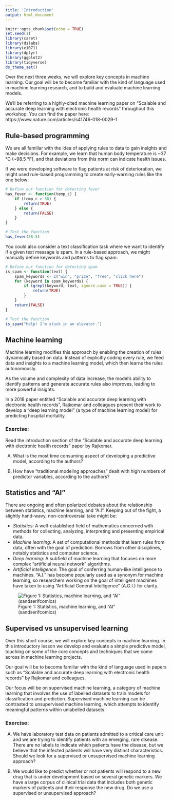 ```yaml
---
title: 'Introduction'
output: html_document
---
```


```r
knitr::opts_chunk$set(echo = TRUE)
set.seed(1)
library(caret)
library(dslabs)
library(e1071)
library(dplyr)
library(ggplot2)
library(tidyverse)
ds_theme_set()
```

Over the next three weeks, we will explore key concepts in machine learning. Our goal will be to become familiar with the kind of language used in machine learning research, and to build and evaluate machine learning models.

We'll be referring to a highly-cited machine learning paper on “Scalable and accurate deep learning with electronic health records” throughout this workshop. You can find the paper here: https://www.nature.com/articles/s41746-018-0029-1

## Rule-based programming

We are all familiar with the idea of applying rules to data to gain insights and make decisions. For example, we learn that human body temperature is ~37 °C (~98.5 °F), and that deviations from this norm can indicate health issues.

If we were developing software to flag patients at risk of deterioration, we might used rule-based programming to create early-warning rules like the one below:

```r
# Define our function for detecting fever
has_fever <- function(temp_c) {
    if (temp_c > 38) {
        return(TRUE)
    } else {
        return(FALSE)
    }
}

# Test the function
has_fever(38.5)
```

You could also consider a text classification task where we want to identify if a given text message is spam. In a rule-based approach, we might manually define keywords and patterns to flag spam:

```r
# Define our function for detecting spam
is_spam <- function(text) {
    spam_keywords <- c("win", "prize", "free", "click here")
    for (keyword in spam_keywords) {
        if (grepl(keyword, text, ignore.case = TRUE)) {
            return(TRUE)
        }
    }
    return(FALSE)
}

# Test the function
is_spam("Help! I'm stuck in an elevator.")
```

## Machine learning

Machine learning modifies this approach by enabling the creation of rules dynamically based on data. Instead of explicitly coding every rule, we feed data and insights to a machine learning model, which then learns the rules autonomously.

As the volume and complexity of data increase, the model's ability to identify patterns and generate accurate rules also improves, leading to more powerful insights.

In a 2018 paper entitled “Scalable and accurate deep learning with electronic health records”, Rajkomar and colleagues present their work to develop a “deep learning model” (a type of machine learning model) for predicting hospital mortality.

### Exercise:

Read the introduction section of the “Scalable and accurate deep learning with electronic health records” paper by Rajkomar.

A) What is the most time consuming aspect of developing a predictive model, according to the authors?

B) How have “traditional modeling approaches" dealt with high numbers of predictor variables, according to the authors?

## Statistics and “AI”

There are ongoing and often polarized debates about the relationship between statistics, machine learning, and “A.I”. Keeping out of the fight, a slightly hand-wavy, non-controversial take might be:

- *Statistics*: A well-established field of mathematics concerned with methods for collecting, analyzing, interpreting and presenting empirical data.
- *Machine learning*: A set of computational methods that learn rules from data, often with the goal of prediction. Borrows from other disciplines, notably statistics and computer science.
- *Deep learning*: A subfield of machine learning that focuses on more complex “artificial neural network” algorithms.
- *Artificial intelligence*: The goal of conferring human-like intelligence to machines. “A.I.” has become popularly used as a synonym for machine learning, so researchers working on the goal of intelligent machines have taken to using “Artificial General Intelligence” (A.G.I.) for clarity.

![Figure 1: Statistics, machine learning, and “AI” (sandserifcomics)](./images/ai.jpg)

## Supervised vs unsupervised learning

Over this short course, we will explore key concepts in machine learning. In this introductory lesson we develop and evaluate a simple predictive model, touching on some of the core concepts and techniques that we come across in machine learning projects.

Our goal will be to become familiar with the kind of language used in papers such as “Scalable and accurate deep learning with electronic health records” by Rajkomar and colleagues.

Our focus will be on supervised machine learning, a category of machine learning that involves the use of labelled datasets to train models for classification and prediction. Supervised machine learning can be contrasted to unsupervised machine learning, which attempts to identify meaningful patterns within unlabelled datasets.

### Exercise:

A) We have laboratory test data on patients admitted to a critical care unit and we are trying to identify patients with an emerging, rare disease. There are no labels to indicate which patients have the disease, but we believe that the infected patients will have very distinct characteristics. Should we look for a supervised or unsupervised machine learning approach?

B) We would like to predict whether or not patients will respond to a new drug that is under development based on several genetic markers. We have a large corpus of clinical trial data that includes both genetic markers of patients and their response the new drug. Do we use a supervised or unsupervised approach?

